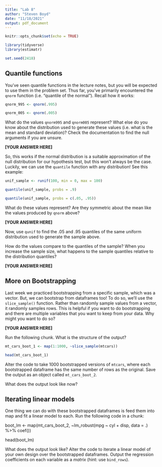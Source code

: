 ---
title: "Lab 8"
author: "Steven Boyd"
date: "11/18/2021"
output: pdf_document
---

```{r setup, include=FALSE}
knitr::opts_chunk$set(echo = TRUE)
```

```{r, echo=FALSE, include=FALSE}
library(tidyverse)
library(estimatr)

set.seed(2418)
```

## Quantile functions

You've seen quantile functions in the lecture notes, but you will be expected to use them in the problem set. Thus far, you've primarily encountered the `qnorm` function (i.e. "quantile of the normal"). Recall how it works:

```{r}
qnorm_995 <- qnorm(.995)

qnorm_005 <- qnorm(.005)
```

What do the values `qnorm995` and `qnorm005` represent? What else do you know about the distribution used to generate these values (i.e. what is the mean and standard deviation)? Check the documentation to find the null arguments if you are unsure. 

**[YOUR ANSWER HERE]**

So, this works if the normal distribution is a suitable approximation of the null distribution for our hypothesis test, but this won't always be the case. Luckily, we can use the `quantile` function with any distribution! See this example:

```{r}
unif_sample <- runif(100, min = 0, max = 100)

quantile(unif_sample, probs = .9)

quantile(unif_sample, probs = c(.05, .95))
```

What do these values represent? Are they symmetric about the mean like the values produced by `qnorm` above? 

**[YOUR ANSWER HERE]** 

Now, use `qunif` to find the .05 and .95 quantiles of the same uniform distribution used to generate the sample above.  

How do the values compare to the quantiles of the sample? When you increase the sample size, what happens to the sample quantiles relative to the distribution quantiles?

**[YOUR ANSWER HERE]**

## More on Bootstrapping

Last week we practiced bootstrapping from a specific sample, which was a vector. But, we can bootstrap from dataframes too! To do so, we'll use the `slice_sample()` function. Rather than randomly sample values from a vector, it randomly samples rows. This is helpful if you want to do bootstrapping and there are multiple variables that you want to keep from your data. Why might you want to do so?

**[YOUR ANSWER HERE]**

Run the following chunk. What is the structure of the output?

```{r}
mt_cars_boot_1 <- map(1:1000, ~slice_sample(mtcars))

head(mt_cars_boot_1)
```

Alter the code to take 1000 bootstrapped versions of `mtcars`, where each bootstrapped dataframe has the same number of rows as the original. Save the output as an object called `mt_cars_boot_2`. 

What does the output look like now?

## Iterating linear models

One thing we can do with these bootstrapped dataframes is feed them into map and fit a linear model to each. Run the following code in a chunk:

boot_lm <- map(mt_cars_boot_2, ~lm_robust(mpg ~ cyl + disp, data = .) %>%
                 coef()) 

head(boot_lm)

What does the output look like? Alter the code to iterate a linear model of your own design over the bootstrapped dataframes. Output the regression coefficients on each variable as a *matrix* (hint: use `bind_rows`). 